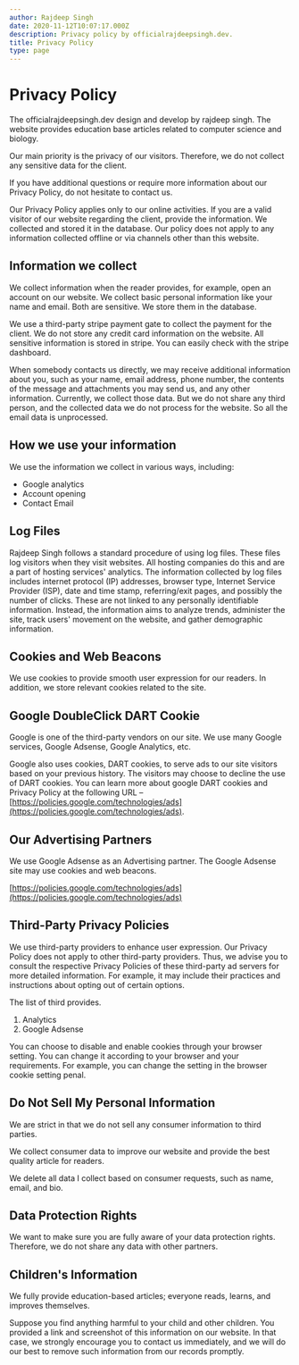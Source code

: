 ```yaml
---
author: Rajdeep Singh
date: 2020-11-12T10:07:17.000Z
description: Privacy policy by officialrajdeepsingh.dev.
title: Privacy Policy
type: page
---
```


# Privacy Policy

The officialrajdeepsingh.dev design and develop by rajdeep singh. The website
provides education base articles related to computer science and biology.

Our main priority is the privacy of our visitors. Therefore, we do not collect
any sensitive data for the client.

If you have additional questions or require more information about our Privacy
Policy, do not hesitate to contact us.

Our Privacy Policy applies only to our online activities. If you are a valid
visitor of our website regarding the client, provide the information. We
collected and stored it in the database. Our policy does not apply to any
information collected offline or via channels other than this website.

## Information we collect

We collect information when the reader provides, for example, open an account on
our website. We collect basic personal information like your name and email.
Both are sensitive. We store them in the database.

We use a third-party stripe payment gate to collect the payment for the client.
We do not store any credit card information on the website. All sensitive
information is stored in stripe. You can easily check with the stripe dashboard.

When somebody contacts us directly, we may receive additional information about
you, such as your name, email address, phone number, the contents of the message
and attachments you may send us, and any other information. Currently, we
collect those data. But we do not share any third person, and the collected data
we do not process for the website. So all the email data is unprocessed.

## How we use your information

We use the information we collect in various ways, including:

- Google analytics
- Account opening
- Contact Email

## Log Files

Rajdeep Singh follows a standard procedure of using log files. These files log
visitors when they visit websites. All hosting companies do this and are a part
of hosting services' analytics. The information collected by log files includes
internet protocol (IP) addresses, browser type, Internet Service Provider (ISP),
date and time stamp, referring/exit pages, and possibly the number of clicks.
These are not linked to any personally identifiable information. Instead, the
information aims to analyze trends, administer the site, track users' movement
on the website, and gather demographic information.

## Cookies and Web Beacons

We use cookies to provide smooth user expression for our readers. In addition,
we store relevant cookies related to the site.

## Google DoubleClick DART Cookie

Google is one of the third-party vendors on our site. We use many Google
services, Google Adsense, Google Analytics, etc.

Google also uses cookies, DART cookies, to serve ads to our site visitors based
on your previous history. The visitors may choose to decline the use of DART
cookies. You can learn more about google DART cookies and Privacy Policy at the
following URL –
[https://policies.google.com/technologies/ads](https://policies.google.com/technologies/ads).

## Our Advertising Partners

We use Google Adsense as an Advertising partner. The Google Adsense site may use
cookies and web beacons.

[https://policies.google.com/technologies/ads](https://policies.google.com/technologies/ads)

## Third-Party Privacy Policies

We use third-party providers to enhance user expression. Our Privacy Policy does
not apply to other third-party providers. Thus, we advise you to consult the
respective Privacy Policies of these third-party ad servers for more detailed
information. For example, it may include their practices and instructions about
opting out of certain options.

The list of third provides.

1. Analytics
2. Google Adsense

You can choose to disable and enable cookies through your browser setting. You
can change it according to your browser and your requirements. For example, you
can change the setting in the browser cookie setting penal.

## Do Not Sell My Personal Information

We are strict in that we do not sell any consumer information to third parties.

We collect consumer data to improve our website and provide the best quality
article for readers.

We delete all data I collect based on consumer requests, such as name, email,
and bio.

## Data Protection Rights

We want to make sure you are fully aware of your data protection rights.
Therefore, we do not share any data with other partners.

## Children's Information

We fully provide education-based articles; everyone reads, learns, and improves
themselves.

Suppose you find anything harmful to your child and other children. You provided
a link and screenshot of this information on our website. In that case, we
strongly encourage you to contact us immediately, and we will do our best to
remove such information from our records promptly.
